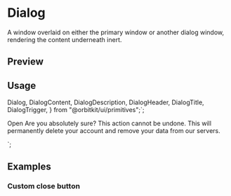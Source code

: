 

<Meta of={DialogStories} />

<RadixPrimitiveDocsButton name="dialog" />

# Dialog

A window overlaid on either the primary window or another dialog window, rendering the content underneath inert.

## Preview

<Canvas of={DialogStories.Default} />

## Usage

  Dialog,
  DialogContent,
  DialogDescription,
  DialogHeader,
  DialogTitle,
  DialogTrigger,
} from "@orbitkit/ui/primitives";`;

  <DialogTrigger>Open</DialogTrigger>
  <DialogContent>
    <DialogHeader>
      <DialogTitle>Are you absolutely sure?</DialogTitle>
      <DialogDescription>
        This action cannot be undone. This will permanently delete your account
        and remove your data from our servers.
      </DialogDescription>
    </DialogHeader>
  </DialogContent>
</Dialog>`;

<Source code={importCode} language="ts" dark />
<Source code={usageCode} language="tsx" dark />

## Examples

### Custom close button

<Canvas of={DialogStories.CustomCloseButton} />
